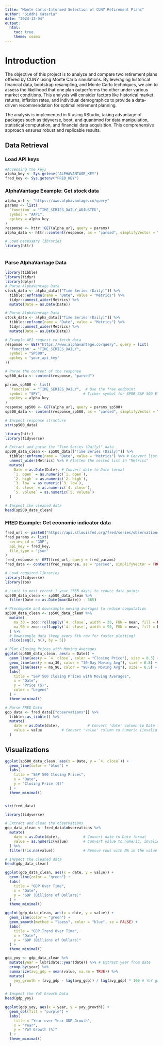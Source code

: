 ```yaml
---
title: "Monte Carlo-Informed Selection of CUNY Retirement Plans"
author: "Siddhi Kataria"
date: "2024-12-04"
output:
  html:
    toc: true
    theme: cosmo
---
```


# Introduction

The objective of this project is to analyze and compare two retirement plans offered by CUNY using Monte Carlo simulations. By leveraging historical financial data, bootstrap resampling, and Monte Carlo techniques, we aim to assess the likelihood that one plan outperforms the other under various market conditions. This analysis will consider factors like historical market returns, inflation rates, and individual demographics to provide a data-driven recommendation for optimal retirement planning.

The analysis is implemented in R using RStudio, taking advantage of packages such as tidyverse, boot, and quantmod for data manipulation, statistical computation, and financial data acquisition. This comprehensive approach ensures robust and replicable results.

## Data Retrieval

### Load API keys

```r
#Accessing the keys
alpha_key <- Sys.getenv("ALPHAVANTAGE_KEY")
fred_key <- Sys.getenv("FRED_KEY")


```

### AlphaVantage Example: Get stock data

```r
alpha_url <- "https://www.alphavantage.co/query"
params <- list(
  `function` = "TIME_SERIES_DAILY_ADJUSTED",
  symbol = "AAPL",
  apikey = alpha_key
)
response <- httr::GET(alpha_url, query = params)
alpha_data <- httr::content(response, as = "parsed", simplifyVector = TRUE)

```

```r
# Load necessary libraries
library(httr)



```

### Parse AlphaVantage Data

```r
library(tibble)
library(tidyr)
library(dplyr) 
# Parse AlphaVantage Data
stock_data <- alpha_data[["Time Series (Daily)"]] %>%
  tibble::enframe(name = "Date", value = "Metrics") %>%
  tidyr::unnest_wider(Metrics) %>%
  mutate(Date = as.Date(Date))
```

```r

# Parse AlphaVantage Data
stock_data <- alpha_data[["Time Series (Daily)"]] %>%
  tibble::enframe(name = "Date", value = "Metrics") %>%
  tidyr::unnest_wider(Metrics) %>%
  mutate(Date = as.Date(Date))
```

```r
# Example API request to fetch data
response <- GET("https://www.alphavantage.co/query", query = list(
  'function' = "TIME_SERIES_DAILY",
  symbol = "SP500",
  apikey = "your_api_key"
))

# Parse the content of the response
sp500_data <- content(response, "parsed")
```

```r
params_sp500 <- list(
  `function` = "TIME_SERIES_DAILY",  # Use the free endpoint
  symbol = "SPY",                   # Ticker symbol for SPDR S&P 500 ETF
  apikey = alpha_key
)
response_sp500 <- GET(alpha_url, query = params_sp500)
sp500_data <- content(response_sp500, as = "parsed", simplifyVector = TRUE)

# Inspect response structure
str(sp500_data)
```

```r
library(httr)
library(tidyverse)

# Extract and parse the "Time Series (Daily)" data
sp500_data_clean <- sp500_data[["Time Series (Daily)"]] %>%
  tibble::enframe(name = "Date", value = "Metrics") %>% # Convert list to tibble
  unnest_wider(Metrics) %>% # Flatten the nested list in "Metrics"
  mutate(
    Date = as.Date(Date), # Convert date to Date format
    `1. open` = as.numeric(`1. open`),
    `2. high` = as.numeric(`2. high`),
    `3. low` = as.numeric(`3. low`),
    `4. close` = as.numeric(`4. close`),
    `5. volume` = as.numeric(`5. volume`)
  )

# Inspect the cleaned data
head(sp500_data_clean)


```

### FRED Example: Get economic indicator data

```r
fred_url <- paste0("https://api.stlouisfed.org/fred/series/observations")
fred_params <- list(
  series_id = "GDP",
  api_key = fred_key,
  file_type = "json"
)
fred_response <- GET(fred_url, query = fred_params)
fred_data <- content(fred_response, as = "parsed", simplifyVector = TRUE)
```

```r
# Load required libraries
library(tidyverse)
library(zoo)

# Limit to most recent 1 year (365 days) to reduce data points
sp500_data_clean <- sp500_data_clean %>%
  filter(Date >= as.Date(max(Date)) - 365)

# Precompute and downsample moving averages to reduce computation
sp500_data_clean <- sp500_data_clean %>%
  mutate(
    ma_30 = zoo::rollapply(`4. close`, width = 30, FUN = mean, fill = NA, align = "right"),
    ma_90 = zoo::rollapply(`4. close`, width = 90, FUN = mean, fill = NA, align = "right")
  ) %>%
  # Downsample data (keep every 5th row for faster plotting)
  slice(seq(1, n(), by = 5))

# Plot Closing Prices with Moving Averages
ggplot(sp500_data_clean, aes(x = Date)) +
  geom_line(aes(y = `4. close`, color = "Closing Price"), size = 0.5) +
  geom_line(aes(y = ma_30, color = "30-Day Moving Avg"), size = 0.5) +
  geom_line(aes(y = ma_90, color = "90-Day Moving Avg"), size = 0.5) +
  labs(
    title = "S&P 500 Closing Prices with Moving Averages",
    x = "Date",
    y = "Price ($)",
    color = "Legend"
  ) +
  theme_minimal()


```

```r
# Parse FRED Data
gdp_data <- fred_data[["observations"]] %>%
  tibble::as_tibble() %>%
  mutate(
    date = as.Date(date),             # Convert 'date' column to Date format
    value = value         # Convert 'value' column to numeric (invalid values become NA)
  )


```

## Visualizations

```r
ggplot(sp500_data_clean, aes(x = Date, y = `4. close`)) +
  geom_line(color = "blue") +
  labs(
    title = "S&P 500 Closing Prices",
    x = "Date",
    y = "Closing Price ($)"
  ) +
  theme_minimal()


```

```{}
```

```r
str(fred_data)

```

```r
library(tidyverse)

# Extract and clean the observations
gdp_data_clean <- fred_data$observations %>%
  mutate(
    date = as.Date(date),           # Convert date to Date format
    value = as.numeric(value)       # Convert value to numeric, invalid entries become NA
  ) %>%
  filter(!is.na(value))             # Remove rows with NA in the value column

# Inspect the cleaned data
head(gdp_data_clean)

```

```r
ggplot(gdp_data_clean, aes(x = date, y = value)) +
  geom_line(color = "green") +
  labs(
    title = "GDP Over Time",
    x = "Date",
    y = "GDP (Billions of Dollars)"
  ) +
  theme_minimal()

```

```r
ggplot(gdp_data_clean, aes(x = date, y = value)) +
  geom_line(color = "green") +
  geom_smooth(method = "loess", color = "blue", se = FALSE) +
  labs(
    title = "GDP Trend Over Time",
    x = "Date",
    y = "GDP (Billions of Dollars)"
  ) +
  theme_minimal()

```

```r
gdp_yoy <- gdp_data_clean %>%
  mutate(year = lubridate::year(date)) %>% # Extract year from date
  group_by(year) %>%
  summarize(avg_gdp = mean(value, na.rm = TRUE)) %>%
  mutate(
    yoy_growth = (avg_gdp - lag(avg_gdp)) / lag(avg_gdp) * 100 # YoY growth
  )

# Inspect the YoY Growth Data
head(gdp_yoy)

```

```r
ggplot(gdp_yoy, aes(x = year, y = yoy_growth)) +
  geom_col(fill = "purple") +
  labs(
    title = "Year-over-Year GDP Growth",
    x = "Year",
    y = "YoY Growth (%)"
  ) +
  theme_minimal()

```
